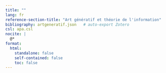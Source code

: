 ```yaml
---
title: ""
lang: fr
reference-section-title: "Art génératif et théorie de l'information"
bibliography: artgeneratif.json   # auto-export Zotero
csl: apa.csl
nocite: |
  @*
format:
  html:
    standalone: false 
    self-contained: false
    toc: false
---
```

